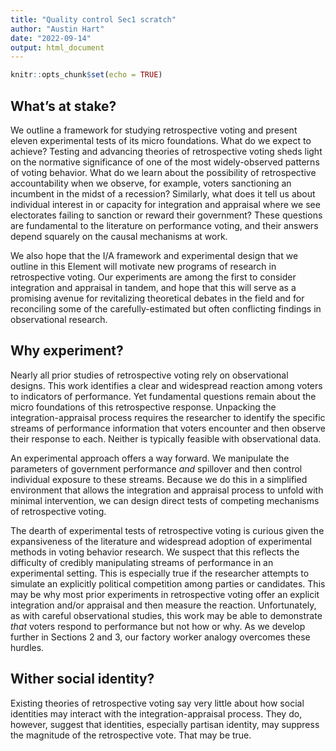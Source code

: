 ```yaml
---
title: "Quality control Sec1 scratch"
author: "Austin Hart"
date: "2022-09-14"
output: html_document
---
```


```r
knitr::opts_chunk$set(echo = TRUE)
```

## What's at stake?

We outline a framework for studying retrospective voting and present eleven experimental tests of its micro foundations. What do we expect to achieve? Testing and advancing theories of retrospective voting sheds light on the normative significance of one of the most widely-observed patterns of voting behavior. What do we learn about the possibility of retrospective accountability when we observe, for example, voters sanctioning an incumbent in the midst of a recession? Similarly, what does it tell us about individual interest in or capacity for integration and appraisal where we see electorates failing to sanction or reward their government? These questions are fundamental to the literature on performance voting, and their answers depend squarely on the causal mechanisms at work.

We also hope that the I/A framework and experimental design that we outline in this Element will motivate new programs of research in retrospective voting. Our experiments are among the first to consider integration and appraisal in tandem, and hope that this will serve as a promising avenue for revitalizing theoretical debates in the field and for reconciling some of the carefully-estimated but often conflicting findings in observational research.

## Why experiment?

Nearly all prior studies of retrospective voting rely on observational designs. This work identifies a clear and widespread reaction among voters to indicators of performance. Yet fundamental questions remain about the micro foundations of this retrospective response. Unpacking the integration-appraisal process requires the researcher to identify the specific streams of performance information that voters encounter and then observe their response to each. Neither is typically feasible with observational data.

An experimental approach offers a way forward. We manipulate the parameters of government performance *and* spillover and then control individual exposure to these streams. Because we do this in a simplified environment that allows the integration and appraisal process to unfold with minimal intervention, we can design direct tests of competing mechanisms of retrospective voting.

The dearth of experimental tests of retrospective voting is curious given the expansiveness of the literature and widespread adoption of experimental methods in voting behavior research. We suspect that this reflects the difficulty of credibly manipulating streams of performance in an experimental setting. This is especially true if the researcher attempts to simulate an explicitly political competition among parties or candidates. This may be why most prior experiments in retrospective voting offer an explicit integration and/or appraisal and then measure the reaction. Unfortunately, as with careful observational studies, this work may be able to demonstrate *that* voters respond to performance but not how or why. As we develop further in Sections 2 and 3, our factory worker analogy overcomes these hurdles.

## Wither social identity?

Existing theories of retrospective voting say very little about how social identities may interact with the integration-appraisal process. They do, however, suggest that identities, especially partisan identity, may suppress the magnitude of the retrospective vote. That may be true.
